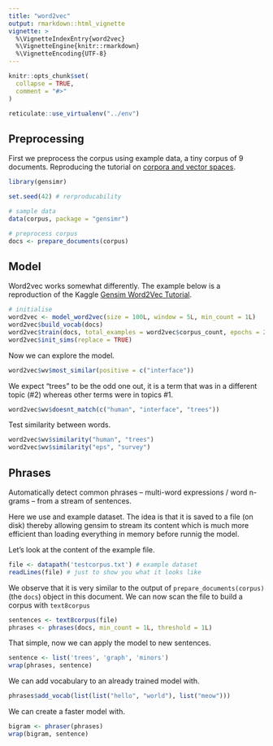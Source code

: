 ```yaml
---
title: "word2vec"
output: rmarkdown::html_vignette
vignette: >
  %\VignetteIndexEntry{word2vec}
  %\VignetteEngine{knitr::rmarkdown}
  %\VignetteEncoding{UTF-8}
---
```


```r
knitr::opts_chunk$set(
  collapse = TRUE,
  comment = "#>"
)

reticulate::use_virtualenv("../env")
```

## Preprocessing

First we preprocess the corpus using example data, a tiny corpus of 9 documents. Reproducing the tutorial on [corpora and vector spaces](https://radimrehurek.com/gensim/tut1.html).

```r
library(gensimr)

set.seed(42) # rerproducability

# sample data
data(corpus, package = "gensimr")

# preprocess corpus
docs <- prepare_documents(corpus)
```

## Model

Word2vec works somewhat differently. The example below is a reproduction of the Kaggle [Gensim Word2Vec Tutorial](https://www.kaggle.com/pierremegret/gensim-word2vec-tutorial#Training-the-model).

```r
# initialise
word2vec <- model_word2vec(size = 100L, window = 5L, min_count = 1L)
word2vec$build_vocab(docs) 
word2vec$train(docs, total_examples = word2vec$corpus_count, epochs = 20L)
word2vec$init_sims(replace = TRUE)
```

Now we can explore the model.

```r
word2vec$wv$most_similar(positive = c("interface"))
```

We expect "trees" to be the odd one out, it is a term that was in a different topic (\#2) whereas other terms were in topics \#1.

```r
word2vec$wv$doesnt_match(c("human", "interface", "trees"))
```

Test similarity between words.

```r
word2vec$wv$similarity("human", "trees")
word2vec$wv$similarity("eps", "survey")
```

## Phrases

Automatically detect common phrases – multi-word expressions / word n-grams – from a stream of sentences.

Here we use and example dataset. The idea is that it is saved to a file (on disk) thereby allowing gensim to stream its content which is much more efficient than loading everything in memory before runnig the model.

Let's look at the content of the example file.

```r
file <- datapath('testcorpus.txt') # example dataset
readLines(file) # just to show you what it looks like
```

We observe that it is very similar to the output of `prepare_documents(corpus)` (the `docs`) object in this document. We can now scan the file to build a corpus with `text8corpus`

```r
sentences <- text8corpus(file)
phrases <- phrases(docs, min_count = 1L, threshold = 1L)
```

That simple, now we can apply the model to new sentences.

```r
sentence <- list('trees', 'graph', 'minors')
wrap(phrases, sentence)
```

We can add vocabulary to an already trained model with.

```r
phrases$add_vocab(list(list("hello", "world"), list("meow")))
```

We can create a faster model with.

```r
bigram <- phraser(phrases)
wrap(bigram, sentence)
```